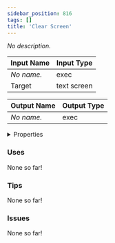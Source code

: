 ```yaml
---
sidebar_position: 816
tags: []
title: 'Clear Screen'
---
```


*No description.*






<EsbSvg />

| Input Name | Input Type |
|-----------|-----------|
| *No name.* | exec |
| Target | text screen |

| Output Name | Output Type |
|-----------|-----------|
| *No name.* | exec |


<details>
  <summary>Properties</summary>
  <div>
    <div>
    <table>
      <thead>
        <tr>
          <th>Is beta required?</th>
          <th>❌</th>
        </tr>
        <tr>
          <th>Is this chip a trolling risk?</th>
          <th>❌</th>
        </tr>
        <tr>
          <th>Is this chip a role assignment risk?</th>
          <th>❌</th>
        </tr>
        <tr>
          <th>Chip UUID</th>
          <th>142438cd-1bd2-4df2-b2fa-c93aaf99f771</th>
        </tr>
      </thead>
    </table>
    </div>
  </div>
</details>

### Uses

None so far!

### Tips

None so far!

### Issues

None so far!